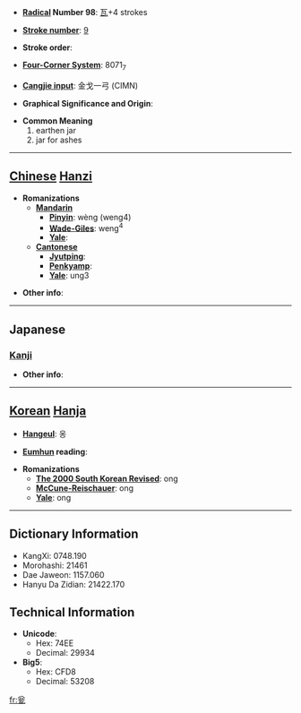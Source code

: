 * '''[[Wiktionary:Chinese radical index| Radical]] Number 98''': [[Wiktionary:Chinese radical index 瓦|瓦]]+4 strokes

* '''[[Wiktionary:Chinese total strokes index|Stroke number]]''': [[Wiktionary:Chinese total strokes index 9|9]]

* '''Stroke order''': 

* '''[[Wiktionary:Chinese four corner index|Four-Corner System]]''': 8071<sub>7</sub>

* '''[[Wiktionary:Chinese Cangjie index|Cangjie input]]''': 金戈一弓 (CIMN)

* '''Graphical Significance and Origin''': 

* '''Common Meaning'''
*#earthen jar
*# jar for ashes


----

== [[Chinese]] [[Hanzi]] ==

* '''Romanizations'''
** '''[[Mandarin]]'''
*** '''[[Pinyin]]''': wèng (weng4)
*** '''[[Wade-Giles]]''': weng<sup>4</sup>
*** '''[[Yale]]''': 
** '''[[Cantonese]]'''
*** '''[[Jyutping]]''':
*** '''[[Penkyamp]]''': 
*** '''[[Yale]]''': ung3

* '''Other info''': 

----

==Japanese==
===[[Kanji]]===
{{kanji|on readings=[[おう]] (ō)
|kun readings=[[もたい]] (motai)
}}

* '''Other info''':  

----

== [[Korean]] [[Hanja]] ==

* '''[[Hangeul]]''': 옹

* '''[[Eumhun]] reading''': 

* '''Romanizations'''
** '''[[The 2000 South Korean Revised Romanization|The 2000 South Korean Revised]]''': ong
** '''[[McCune-Reischauer]]''': ong
** '''[[Yale]]''': ong

----

== Dictionary Information ==

* KangXi: 0748.190
* Morohashi: 21461
* Dae Jaweon: 1157.060
* Hanyu Da Zidian: 21422.170

== Technical Information ==

* '''Unicode''':
** Hex: 74EE
** Decimal: 29934
* '''Big5''':
** Hex: CFD8
** Decimal: 53208

[[fr:瓮]]